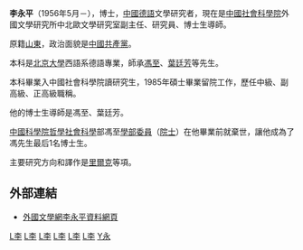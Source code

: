 {{blpunsourced|time=2018-05-01T02:00:31+00:00}}
'''李永平'''（1956年5月－），博士，[[中國|中國]][[德語|德語]]文學研究者，現在是[[中國社會科學院|中國社會科學院]]外國文學研究所中北歐文學研究室副主任、研究員、博士生導師。

原籍[[山東|山東]]，政治面貌是[[中國共產黨|中國共產黨]]。

本科是[[北京大學|北京大學]]西語系德語專業，師承[[馮至|馮至]]、[[葉廷芳|葉廷芳]]等先生。

本科畢業入中國社會科學院讀研究生，1985年碩士畢業留院工作，歷任中級、副高級、正高級職稱。

他的博士生導師是馮至、葉廷芳。

[[中國科學院|中國科學院]][[哲學|哲學]][[社會科學|社會科學]]部馮至[[學部委員|學部委員]]（[[院士|院士]]）在他畢業前就棄世，讓他成為了馮先生最后1名博士生。

主要研究方向和譯作是[[里爾克|里爾克]]等項。

==外部連結==
*[http://foreignliterature.cass.cn/chinese/NewsInfo.asp?NewsId=1708 外國文學網李永平資料網頁] {{Wayback|url=http://foreignliterature.cass.cn/chinese/NewsInfo.asp?NewsId=1708 |date=20160304204512 }}

{{China-academic-bio-stub}}
{{山東人小作品}}

[[Category:1956年出生|L李]]
[[Category:在世人物|L李]]
[[Category:中国文学理论家|L李]]
[[Category:中国翻译家|L李]]
[[Category:北京大學校友|L李]]
[[Category:山東人|L李]]
[[Category:李姓|Y永]]